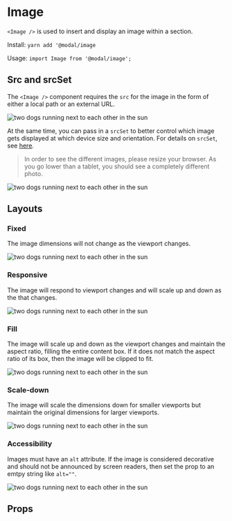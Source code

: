 
<Meta title="Components/Image" component={Image} />

# Image

`<Image />` is used to insert and display an image within a section.

Install: `yarn add '@modal/image`

Usage: `import Image from '@modal/image';`

## Src and srcSet

The `<Image />` component requires the `src` for the image in the form of either a local path or an external URL.

<Canvas>
  <Story name="Image with src">
    <Image
      src="https://images.unsplash.com/photo-1548199973-03cce0bbc87b?w=800&q=80"
      alt="two dogs running next to each other in the sun"
    />
  </Story>
</Canvas>

At the same time, you can pass in a `srcSet` to better control which image gets displayed at which device size and orientation. For details on `srcSet`, see [here](https://developer.mozilla.org/en-US/docs/Web/API/HTMLImageElement/srcset).

> In order to see the different images, please resize your browser. As you go lower than a tablet, you should see a completely different photo.

<Canvas>
  <Story name="Image with srcSet">
    <Image
      src="https://images.unsplash.com/photo-1548199973-03cce0bbc87b"
      srcSet="https://images.unsplash.com/photo-1444212477490-ca407925329e?w=800&q=80 640w, https://images.unsplash.com/photo-1548199973-03cce0bbc87b?w=1200&q=80 1024w"
      alt="two dogs running next to each other in the sun"
    />
  </Story>
</Canvas>

## Layouts


### Fixed

The image dimensions will not change as the viewport changes.

<Canvas>
  <Story name="Fixed Image">
    <Image
      layout="fixed"
      src="https://images.unsplash.com/photo-1548199973-03cce0bbc87b?w=800&q=80"
      alt="two dogs running next to each other in the sun"
    />
  </Story>
</Canvas>

### Responsive

The image will respond to viewport changes and will scale up and down as the that changes.

<Canvas>
  <Story name="Responsive Image">
    <Image
      layout="responsive"
      src="https://images.unsplash.com/photo-1548199973-03cce0bbc87b?w=800&q=80"
      alt="two dogs running next to each other in the sun"
    />
  </Story>
</Canvas>

### Fill

The image will scale up and down as the viewport changes and maintain the aspect ratio, filling the entire content box. If it does not match the aspect ratio of its box, then the image will be clipped to fit.

<Canvas>
  <Story name="Fill Image">
    <Image
      layout="fill"
      src="https://images.unsplash.com/photo-1548199973-03cce0bbc87b?w=800&q=80"
      alt="two dogs running next to each other in the sun"
    />
  </Story>
</Canvas>

### Scale-down

The image will scale the dimensions down for smaller viewports but maintain the original dimensions for larger viewports.

<Canvas>
  <Story name="Scale-down Image">
    <Image
      layout="scale-down"
      src="https://images.unsplash.com/photo-1548199973-03cce0bbc87b?w=800&q=80"
      alt="two dogs running next to each other in the sun"
    />
  </Story>
</Canvas>

### Accessibility

Images must have an `alt` attribute. If the image is considered decorative and should not be announced by screen readers, then set the prop to an emtpy string like `alt=""`.

<Canvas>
  <Story name="Accessible image">
    <Image
      src="https://images.unsplash.com/photo-1548199973-03cce0bbc87b?w=800&q=80"
      alt="two dogs running next to each other in the sun"
    />
  </Story>
</Canvas>

## Props

<ArgsTable of={Image} />
